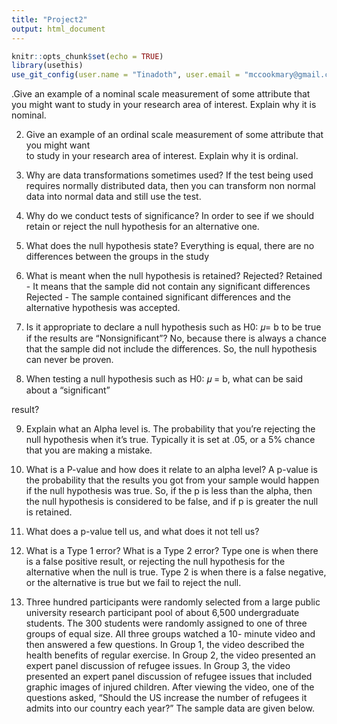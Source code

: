 ```yaml
---
title: "Project2"
output: html_document
---
```


```r
knitr::opts_chunk$set(echo = TRUE)
library(usethis)
use_git_config(user.name = "Tinadoth", user.email = "mccookmary@gmail.com")
```

.Give an example of a nominal scale measurement of some attribute that you might want
to study in your research area of interest.
Explain why it is nominal.


2. Give an example of an ordinal scale measurement of some attribute that you might want   
to study in your research area of interest.
Explain why it is ordinal.


3. Why are data transformations sometimes used?
If the test being used requires normally distributed data, then you can transform non normal data into normal data and still use the test. 

4. Why do we conduct tests of significance?
In order to see if we should retain or reject the null hypothesis for an alternative one.

5. What does the null hypothesis state?
Everything is equal, there are no differences between the groups in the study

6. What is meant when the null hypothesis is retained? Rejected?
Retained - It means that the sample did not contain any significant differences 
Rejected - The sample contained significant differences and the alternative hypothesis was accepted. 
7. Is it appropriate to declare a null hypothesis such as H0: 𝜇= b to be true if the results are
“Nonsignificant”?
No, because there is always a chance that the sample did not include the differences.
 So, the null hypothesis can never be proven.
8.
When testing a null hypothesis such as H0:
𝜇
= b, what can be said about a “significant”

result?

9.
Explain what an Alpha level is.
The probability that you’re rejecting the null hypothesis when it’s true. Typically it is set at .05, or a 5% chance that you are making a mistake.

10.
What is a
P-value and how does it relate to an alpha level?
A p-value is the probability that the results you got from your sample would happen if the null hypothesis was true. So, if the p is less than the alpha, then the null hypothesis is considered to be false, and if p is greater the null is retained.

11.
What does a p-value tell us, and what does it not tell us?


12.
What is a Type 1 error? What is a Type 2 error?
Type one is when there is a false positive result, or rejecting the null hypothesis for the alternative when the null is true. Type 2 is when there is a false negative, or the alternative is true but we fail to reject the null.

13. Three hundred participants were randomly selected from a large public university 
research participant pool of about 6,500 undergraduate students. The 300 students were 
randomly assigned to one of three groups of equal size. All three groups watched a 10-
minute video and then answered a few questions. In Group 1, the video described the 
health benefits of regular exercise. In Group 2, the video presented an expert panel 
discussion of refugee issues. In Group 3, the video presented an expert panel discussion 
of refugee issues that included graphic images of injured children. After viewing the 
video, one of the questions asked, "Should the US increase the number of refugees it 
admits into our country each year?" The sample data are given below.  

